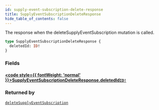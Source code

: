 ```yaml
---
id: supply-event-subscription-delete-response
title: SupplyEventSubscriptionDeleteResponse
hide_table_of_contents: false
---
```








The response when the deleteSupplyEventSubscription mutation is called.

```graphql
type SupplyEventSubscriptionDeleteResponse {
  deletedId: ID!
}
```


### Fields

#### [<code style={{ fontWeight: 'normal' }}>SupplyEventSubscriptionDeleteResponse.<b>deletedId</b></code>](#)<Bullet />[`ID!`](/supply/api/graphql-admin/reference/scalars/id) <Badge class="secondary" text="non-null"/> <Badge class="secondary" text="scalar"/>
> 
> 



### Returned by

[`deleteSupplyEventSubscription`](/supply/api/graphql-admin/reference/mutations/delete-supply-event-subscription)  <Badge class="secondary" text="mutation"/>




